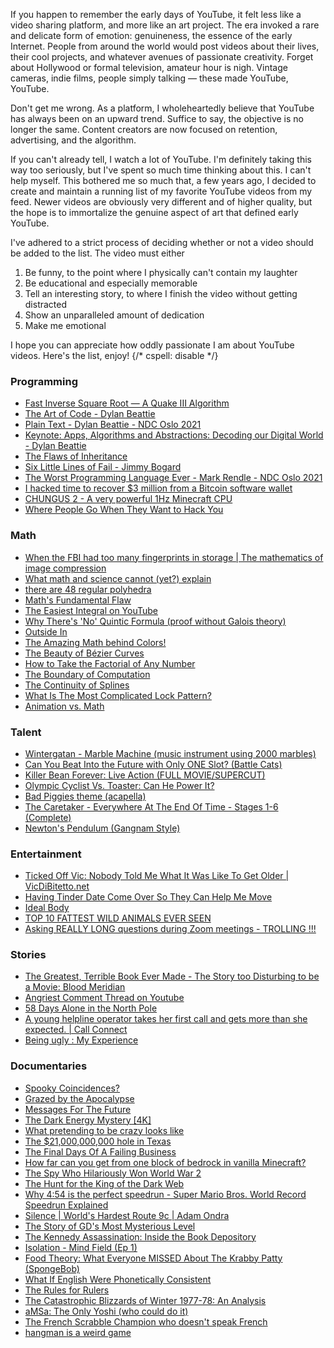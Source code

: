 If you happen to remember the early days of YouTube, it felt less like a video sharing platform, and more like an art project. The era invoked a rare and delicate form of emotion: genuineness, the essence of the early Internet. People from around the world would post videos about their lives, their cool projects, and whatever avenues of passionate creativity. Forget about Hollywood or formal television, amateur hour is nigh. Vintage cameras, indie films, people simply talking — these made YouTube, YouTube.

Don't get me wrong. As a platform, I wholeheartedly believe that YouTube has always been on an upward trend. Suffice to say, the objective is no longer the same. Content creators are now focused on retention, advertising, and the algorithm.

If you can't already tell, I watch a lot of YouTube. I'm definitely taking this way too seriously, but I've spent so much time thinking about this. I can't help myself. This bothered me so much that, a few years ago, I decided to create and maintain a running list of my favorite YouTube videos from my feed. Newer videos are obviously very different and of higher quality, but the hope is to immortalize the genuine aspect of art that defined early YouTube.

I've adhered to a strict process of deciding whether or not a video should be added to the list. The video must either

1. Be funny, to the point where I physically can't contain my laughter
2. Be educational and especially memorable
3. Tell an interesting story, to where I finish the video without getting distracted
4. Show an unparalleled amount of dedication
5. Make me emotional

I hope you can appreciate how oddly passionate I am about YouTube videos. Here's the list, enjoy!
{/* cspell: disable */}

### Programming

- [Fast Inverse Square Root — A Quake III Algorithm](https://youtu.be/p8u_k2LIZyo)
- [The Art of Code - Dylan Beattie](https://youtu.be/6avJHaC3C2U)
- [Plain Text - Dylan Beattie - NDC Oslo 2021](https://youtu.be/_mZBa3sqTrI)
- [Keynote: Apps, Algorithms and Abstractions: Decoding our Digital World - Dylan Beattie](https://youtu.be/TPS-eFmdepw)
- [The Flaws of Inheritance](https://youtu.be/hxGOiiR9ZKg)
- [Six Little Lines of Fail - Jimmy Bogard](https://youtu.be/VvUdvte1V3s)
- [The Worst Programming Language Ever - Mark Rendle - NDC Oslo 2021](https://youtu.be/vcFBwt1nu2U)
- [I hacked time to recover $3 million from a Bitcoin software wallet](https://youtu.be/o5IySpAkThg)
- [CHUNGUS 2 - A very powerful 1Hz Minecraft CPU](https://youtu.be/FDiapbD0Xfg)
- [Where People Go When They Want to Hack You](https://youtu.be/TLPHmHPaCiQ)

### Math

- [When the FBI had too many fingerprints in storage | The mathematics of image compression](https://youtu.be/fRjFwTbJfes)
- [What math and science cannot (yet?) explain](https://youtu.be/phZ4KJbPShU)
- [there are 48 regular polyhedra](https://youtu.be/_hjRvZYkAgA)
- [Math's Fundamental Flaw](https://youtu.be/HeQX2HjkcNo)
- [The Easiest Integral on YouTube](https://youtu.be/NO693oP7nHQ)
- [Why There's 'No' Quintic Formula (proof without Galois theory)](https://youtu.be/BSHv9Elk1MU)
- [Outside In](https://youtu.be/wO61D9x6lNY)
- [The Amazing Math behind Colors!](https://youtu.be/gnUYoQ1pwes)
- [The Beauty of Bézier Curves](https://youtu.be/aVwxzDHniEw)
- [How to Take the Factorial of Any Number](https://youtu.be/v_HeaeUUOnc)
- [The Boundary of Computation](https://youtu.be/kmAc1nDizu0)
- [The Continuity of Splines](https://youtu.be/jvPPXbo87ds)
- [What Is The Most Complicated Lock Pattern?](https://youtu.be/PKjbBQ0PBCQ)
- [Animation vs. Math](https://youtu.be/B1J6Ou4q8vE)

### Talent

- [Wintergatan - Marble Machine (music instrument using 2000 marbles)](https://youtu.be/IvUU8joBb1Q)
- [Can You Beat Into the Future with Only ONE Slot? (Battle Cats)](https://youtu.be/jpsP0N3FomY)
- [Killer Bean Forever: Live Action (FULL MOVIE/SUPERCUT)](https://youtu.be/QVuR9KOizDc)
- [Olympic Cyclist Vs. Toaster: Can He Power It?](https://youtu.be/S4O5voOCqAQ)
- [Bad Piggies theme (acapella)](https://youtu.be/cDkxYHYbzBw)
- [The Caretaker - Everywhere At The End Of Time - Stages 1-6 (Complete)](https://youtu.be/wJWksPWDKOc)
- [Newton's Pendulum (Gangnam Style)](https://youtu.be/YB7KUGdP7wI)

### Entertainment

- [Ticked Off Vic: Nobody Told Me What It Was Like To Get Older | VicDiBitetto.net](https://youtu.be/K1MNRwACNxQ)
- [Having Tinder Date Come Over So They Can Help Me Move](https://youtu.be/d-GdLff3wuw)
- [Ideal Body](https://youtu.be/XssezLka--I)
- [TOP 10 FATTEST WILD ANIMALS EVER SEEN](https://youtu.be/_VL7AMVMfV0)
- [Asking REALLY LONG questions during Zoom meetings - TROLLING !!!](https://youtu.be/TpFDEHfxQZ0)

### Stories

- [The Greatest, Terrible Book Ever Made - The Story too Disturbing to be a Movie: Blood Meridian](https://youtu.be/eu6STuj4njw)
- [Angriest Comment Thread on Youtube](https://youtu.be/jEEUmfW0qFQ)
- [58 Days Alone in the North Pole](https://youtu.be/GN_p9zyNI64)
- [A young helpline operator takes her first call and gets more than she expected. | Call Connect](https://youtu.be/TFLs2O0CMyM)
- [Being ugly : My Experience](https://youtu.be/1n5nOEJtrYA)

### Documentaries

- [Spooky Coincidences?](https://youtu.be/sHCHEykUxP4)
- [Grazed by the Apocalypse](https://youtu.be/2GcwAD_7tJY)
- [Messages For The Future](https://youtu.be/GDrBIKOR01c)
- [The Dark Energy Mystery [4K]](https://youtu.be/cQyoYzHxdvo)
- [What pretending to be crazy looks like](https://youtu.be/Mwt35SEeR9w)
- [The $21,000,000,000 hole in Texas](https://youtu.be/3xSUwgg1L4g)
- [The Final Days Of A Failing Business](https://youtu.be/Rz5F58E32Po)
- [How far can you get from one block of bedrock in vanilla Minecraft?](https://youtu.be/-OG4iOMGBMo&list=PLIeQUY-kvP-8-xMIg29DU-LQhY1YhdY5a&index=1)
- [The Spy Who Hilariously Won World War 2](https://youtu.be/ItyX8onyUsk)
- [The Hunt for the King of the Dark Web](https://youtu.be/gq01C2kjMiM)
- [Why 4:54 is the perfect speedrun - Super Mario Bros. World Record Speedrun Explained](https://youtu.be/U7RzoIEoSMY)
- [Silence | World's Hardest Route 9c | Adam Ondra](https://youtu.be/ZRTNHDd0gL8)
- [The Story of GD's Most Mysterious Level](https://youtu.be/W2VOlxhduII)
- [The Kennedy Assassination: Inside the Book Depository](https://youtu.be/5u7euN1HTuU)
- [Isolation - Mind Field (Ep 1)](https://youtu.be/iqKdEhx-dD4)
- [Food Theory: What Everyone MISSED About The Krabby Patty (SpongeBob)](https://youtu.be/tTJeePNgOF8)
- [What If English Were Phonetically Consistent](https://youtu.be/A8zWWp0akUU)
- [The Rules for Rulers](https://youtu.be/rStL7niR7gs)
- [The Catastrophic Blizzards of Winter 1977-78: An Analysis](https://youtu.be/8lMcWD3EHqM)
- [aMSa: The Only Yoshi (who could do it)](https://youtu.be/2WMBwFO65J4)
- [The French Scrabble Champion who doesn't speak French](https://youtu.be/T-8NrvVqbT4)
- [hangman is a weird game](https://youtu.be/le5uGqHKll8)
